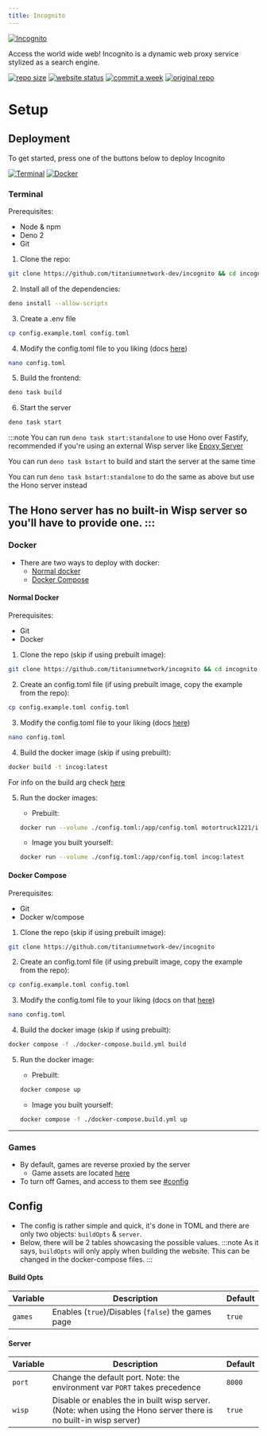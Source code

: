 ```yaml
---
title: Incognito
---
```


[![Incognito](https://socialify.git.ci/titaniumnetwork-dev/incognito/image?description=1&font=Inter&forks=1&issues=1&language=1&name=1&owner=1&pattern=Circuit%20Board&pulls=1&stargazers=1&theme=Dark)](https://github.com/titaniumnetwork-dev/incognito)

Access the world wide web! Incognito is a dynamic web proxy service stylized as a search engine.

[![repo size](https://img.shields.io/github/repo-size/titaniumnetwork-dev/incognito?style=for-the-badge)](https://github.com/titaniumnetwork-dev/incognito)
[![website status](https://img.shields.io/website?url=https%3A%2F%2Fincog.works&style=for-the-badge)](https://incog.works)
[![commit a week](https://img.shields.io/github/commit-activity/w/titaniumnetwork-dev/incognito?style=for-the-badge)](https://github.com/titaniumnetwork-dev/Incognito/commits/main/)
[![original repo](https://img.shields.io/badge/Original-Repo-gray?style=for-the-badge&link=https%3A%2F%2Fgithub.com%2Fcaracal-js%2Fincognito)](https://github.com/caracal-js/incognito)

# Setup

## Deployment
To get started, press one of the buttons below to deploy Incognito

[![Terminal](https://img.shields.io/badge/terminal-%23121011.svg?style=for-the-badge&logo=gnu-bash&logoColor=white)](#terminal)
[![Docker](https://img.shields.io/badge/docker-%230db7ed.svg?style=for-the-badge&logo=docker&logoColor=white)](#docker)

### Terminal

Prerequisites:
- Node & npm
- Deno 2
- Git

1. Clone the repo:
```bash
git clone https://github.com/titaniumnetwork-dev/incognito && cd incognito
```

2. Install all of the dependencies:
```bash
deno install --allow-scripts
```

3. Create a .env file
```bash
cp config.example.toml config.toml
```

4. Modify the config.toml file to you liking (docs [here](#environment))
```bash
nano config.toml
```

5. Build the frontend:
```bash
deno task build
```

6. Start the server
```bash
deno task start
```
:::note
You can run `deno task start:standalone` to use Hono over Fastify, recommended if you're using an external Wisp server like [Epoxy Server](https://github.com/mercuryworkshop/epoxy-tls)

You can run `deno task bstart` to build and start the server at the same time

You can run `deno task bstart:standalone` to do the same as above but use the Hono server instead

The Hono server has no built-in Wisp server so you'll have to provide one.
:::
---

### Docker

- There are two ways to deploy with docker:
    - [Normal docker](#normal-docker)
    - [Docker Compose](#docker-compose)

#### Normal Docker

Prerequisites:
- Git
- Docker

1. Clone the repo (skip if using prebuilt image):
```bash
git clone https://github.com/titaniumnetwork/incognito && cd incognito
```

2. Create an config.toml file (if using prebuilt image, copy the example from the repo):
```bash
cp config.example.toml config.toml
```

3. Modify the config.toml file to your liking (docs [here](#config))
```bash
nano config.toml
```

4. Build the docker image (skip if using prebuilt):
```bash
docker build -t incog:latest
```
For info on the build arg check [here](#config)

5. Run the docker images:

    - Prebuilt:
    ```bash
    docker run --volume ./config.toml:/app/config.toml motortruck1221/incognito:latest
    ```
    - Image you built yourself:
    ```bash
    docker run --volume ./config.toml:/app/config.toml incog:latest
    ```

#### Docker Compose

Prerequisites:
- Git
- Docker w/compose

1. Clone the repo (skip if using prebuilt image):
```bash
git clone https://github.com/titaniumnetwork-dev/incognito
```

2. Create an config.toml file (if using prebuilt image, copy the example from the repo):
```bash
cp config.example.toml config.toml
```

3. Modify the config.toml file to your liking (docs on that [here](#config))
```bash
nano config.toml
```

4. Build the docker image (skip if using prebuilt):
```bash
docker compose -f ./docker-compose.build.yml build
```

5. Run the docker image:

    - Prebuilt:
    ```bash
    docker compose up
    ```
    - Image you built yourself:
    ```bash
    docker compose -f ./docker-compose.build.yml up
    ```
---

### Games

- By default, games are reverse proxied by the server
    - Game assets are located [here](https://github.com/ruby-network/ruby-assets)
- To turn off Games, and access to them see [#config](#config)


## Config

- The config is rather simple and quick, it's done in TOML and there are only two objects: `buildOpts` & `server`.
- Below, there will be 2 tables showcasing the possible values.
:::note
As it says, `buildOpts` will only apply when building the website. This can be changed in the docker-compose files.
:::

#### Build Opts
| Variable  | Description                                        | Default |
|-----------|----------------------------------------------------|---------|
| `games`   | Enables (`true`)/Disables (`false`) the games page | `true`  |

#### Server
| Variable  | Description                                                                                                      | Default |
|-----------|------------------------------------------------------------------------------------------------------------------|---------|
| `port`    | Change the default port. Note: the environment var `PORT` takes precedence                                       | `8000`  |
| `wisp`    | Disable or enables the in built wisp server. (Note: when using the Hono server there is no built-in wisp server) | `true`  |

